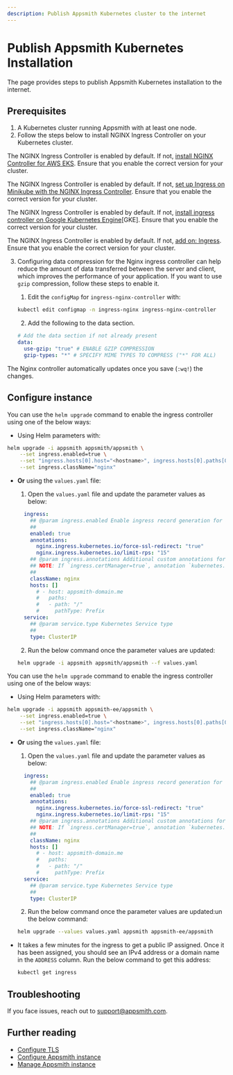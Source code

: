 ```yaml
---
description: Publish Appsmith Kubernetes cluster to the internet
---
```


# Publish Appsmith Kubernetes Installation
The page provides steps to publish Appsmith Kubernetes installation to the internet.

## Prerequisites
1. A Kubernetes cluster running Appsmith with at least one node.
2. Follow the steps below to install NGINX Ingress Controller on your Kubernetes cluster. 

<Tabs groupId="configurations">
 <TabItem label="AWS EKS" value="AWSEKS">

  The NGINX Ingress Controller is enabled by default. If not, [install NGINX Controller for AWS EKS](https://kubernetes.github.io/ingress-nginx/deploy/#network-load-balancer-nlb).
    Ensure that you enable the correct version for your cluster.

</TabItem>
<TabItem label="Minikube" value="Minikube">

  The NGINX Ingress Controller is enabled by default. If not, [set up Ingress on Minikube with the NGINX Ingress Controller](https://kubernetes.io/docs/tasks/access-application-cluster/ingress-minikube/).
  Ensure that you enable the correct version for your cluster.

</TabItem>
<TabItem label="Google Cloud Kubernetes" value="GoogleCloudKubernetes">

  The NGINX Ingress Controller is enabled by default. If not, [install ingress controller on Google Kubernetes Engine](https://kubernetes.github.io/ingress-nginx/deploy/#gce-gke)[GKE]. Ensure that you enable the correct version for your cluster.

</TabItem>
<TabItem label="Microk8s" value="Microk8s">

   The NGINX Ingress Controller is enabled by default. If not, [add on: Ingress](https://microk8s.io/docs/addon-ingress). Ensure that you enable the correct version for your cluster.
    
</TabItem>
</Tabs>

3. Configuring data compression for the Nginx ingress controller can help reduce the amount of data transferred between the server and client, which improves the performance of your application. If you want to use `gzip` compression, follow these steps to enable it.

    1. Edit the `configMap` for `ingress-nginx-controller` with:

    ```bash
    kubectl edit configmap -n ingress-nginx ingress-nginx-controller
    ```

   2. Add the following to the data section.

    ```yaml
    # Add the data section if not already present
    data: 
      use-gzip: "true" # ENABLE GZIP COMPRESSION
      gzip-types: "*" # SPECIFY MIME TYPES TO COMPRESS ("*" FOR ALL) 
    ```

  The Nginx controller automatically updates once you save (`:wq!`) the changes.

## Configure instance

<Tabs groupId="appsmithEditions">

<TabItem label="Community Edition" value="communityEdition"> 

You can use the `helm upgrade` command to enable the ingress controller using one of the below ways:
  
  * Using Helm parameters with:

  ```bash
  helm upgrade -i appsmith appsmith/appsmith \
      --set ingress.enabled=true \
      --set "ingress.hosts[0].host="<hostname>", ingress.hosts[0].paths[0].path=/, ingress.hosts[0].paths[0].pathType=Prefix" \
      --set ingress.className="nginx"
  ```

  * **Or** using the `values.yaml` file:
  
    1. Open the `values.yaml` file and update the parameter values as below:

    ```yaml 
      ingress:
        ## @param ingress.enabled Enable ingress record generation for Ghost
        ##
        enabled: true
        annotations:
          nginx.ingress.kubernetes.io/force-ssl-redirect: "true"
          nginx.ingress.kubernetes.io/limit-rps: "15"
        ## @param ingress.annotations Additional custom annotations for the ingress record
        ## NOTE: If `ingress.certManager=true`, annotation `kubernetes.io/tls-acme: "true"` will automatically be added
        ##
        className: nginx
        hosts: []
          # - host: appsmith-domain.me
          #   paths:
          #   - path: "/"
          #     pathType: Prefix
      service:
        ## @param service.type Kubernetes Service type
        ##
        type: ClusterIP
    ```

    2. Run the below command once the parameter values are updated:

      ```bash 
      helm upgrade -i appsmith appsmith/appsmith --f values.yaml
      ```

</TabItem>
 <TabItem label="Business Edition" value="businessEdition">

 You can use the `helm upgrade` command to enable the ingress controller using one of the below ways:
  
 * Using Helm parameters with:

  ```bash
  helm upgrade -i appsmith appsmith-ee/appsmith \
      --set ingress.enabled=true \
      --set "ingress.hosts[0].host="<hostname>", ingress.hosts[0].paths[0].path=/, ingress.hosts[0].paths[0].pathType=Prefix" \
      --set ingress.className="nginx"
  ```

* **Or** using the `values.yaml` file:
  
    1. Open the `values.yaml` file and update the parameter values as below:

    ```yaml 
      ingress:
        ## @param ingress.enabled Enable ingress record generation for Ghost
        ##
        enabled: true
        annotations:
          nginx.ingress.kubernetes.io/force-ssl-redirect: "true"
          nginx.ingress.kubernetes.io/limit-rps: "15"
        ## @param ingress.annotations Additional custom annotations for the ingress record
        ## NOTE: If `ingress.certManager=true`, annotation `kubernetes.io/tls-acme: "true"` will automatically be added
        ##
        className: nginx
        hosts: []
          # - host: appsmith-domain.me
          #   paths:
          #   - path: "/"
          #     pathType: Prefix
      service:
        ## @param service.type Kubernetes Service type
        ##
        type: ClusterIP
    ```
    
     2. Run the below command once the parameter values are updated:un the below command:

    ```bash 
    helm upgrade --values values.yaml appsmith appsmith-ee/appsmith
    ```

</TabItem>
</Tabs>
  

* It takes a few minutes for the ingress to get a public IP assigned. Once it has been assigned, you should see an IPv4 address or a domain name in the `ADDRESS` column. Run the below command to get this address:

  ```bash
  kubectl get ingress
  ```

## Troubleshooting
If you face issues, reach out to [support@appsmith.com](mailto:support@appsmith.com).

## Further reading
* [Configure TLS](/getting-started/setup/instance-configuration/custom-domain/configure-tls)
* [Configure Appsmith instance](/getting-started/setup/instance-configuration#configure-helm-installations)
* [Manage Appsmith instance](/getting-started/setup/instance-management/)